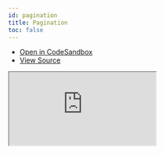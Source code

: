 ```yaml
---
id: pagination
title: Pagination
toc: false
---
```


- [Open in CodeSandbox](https://codesandbox.io/s/github/tannerlinsley/react-query/tree/v3/examples/pagination)
- [View Source](https://github.com/tannerlinsley/react-query/tree/v3/examples/pagination)

<iframe
  src="https://codesandbox.io/embed/github/tannerlinsley/react-query/tree/v3/examples/pagination?autoresize=1&fontsize=14&theme=dark"
  title="tannerlinsley/react-query: pagination"
  sandbox="allow-forms allow-modals allow-popups allow-presentation allow-same-origin allow-scripts"
  style={{
    width: '100%',
    height: '80vh',
    border: '0',
    borderRadius: 8,
    overflow: 'hidden',
    position: 'static',
    zIndex: 0,
  }}
></iframe>
